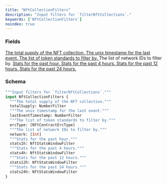 ```yaml
---
title: "NftCollectionFilters"
description: "Input filters for `filterNftCollections`."
keywords: ['NftCollectionFilters']
noindex: true
---
```


### Fields

<a href="/api-reference/types/numberfilter">
  <ResponseField name="totalSupply" type="NumberFilter">
    The total supply of the NFT collection.
  </ResponseField>
</a>

<a href="/api-reference/types/numberfilter">
  <ResponseField name="lastEventTimestamp" type="NumberFilter">
    The unix timestamp for the last event.
  </ResponseField>
</a>

<a href="/api-reference/types/nftcontracterctype">
  <ResponseField name="ercType" type="[NftContractErcType]">
    The list of token standards to filter by.
  </ResponseField>
</a>

<ResponseField name="network" type="[Int]">
  The list of network IDs to filter by.
</ResponseField>

<a href="/api-reference/types/nftstatswindowfilter">
  <ResponseField name="stats1h" type="NftStatsWindowFilter">
    Stats for the past hour.
  </ResponseField>
</a>

<a href="/api-reference/types/nftstatswindowfilter">
  <ResponseField name="stats4h" type="NftStatsWindowFilter">
    Stats for the past 4 hours.
  </ResponseField>
</a>

<a href="/api-reference/types/nftstatswindowfilter">
  <ResponseField name="stats12h" type="NftStatsWindowFilter">
    Stats for the past 12 hours.
  </ResponseField>
</a>

<a href="/api-reference/types/nftstatswindowfilter">
  <ResponseField name="stats24h" type="NftStatsWindowFilter">
    Stats for the past 24 hours.
  </ResponseField>
</a>

### Schema


```graphql 
"""Input filters for `filterNftCollections`."""
input NftCollectionFilters {
  """The total supply of the NFT collection."""
  totalSupply: NumberFilter
  """The unix timestamp for the last event."""
  lastEventTimestamp: NumberFilter
  """The list of token standards to filter by."""
  ercType: [NftContractErcType]
  """The list of network IDs to filter by."""
  network: [Int]
  """Stats for the past hour."""
  stats1h: NftStatsWindowFilter
  """Stats for the past 4 hours."""
  stats4h: NftStatsWindowFilter
  """Stats for the past 12 hours."""
  stats12h: NftStatsWindowFilter
  """Stats for the past 24 hours."""
  stats24h: NftStatsWindowFilter
}
```
